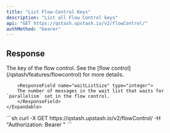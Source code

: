 ```yaml
---
title: "List Flow-Control Keys"
description: "List all Flow Control keys"
api: "GET https://qstash.upstash.io/v2/flowControl/"
authMethod: "bearer"
---
```


## Response
<ResponseField name="flowControls" type="Array">
    <Expandable>
        <ResponseField name="flowControlKey" type="string">
        The key of the flow control. See the [flow control](/qstash/features/flowcontrol) for more details.
        </ResponseField>

        <ResponseField name="waitListSize" type="integer">
        The number of messages in the wait list that waits for `parallelism` set in the flow control.
        </ResponseField>
    </Expandable>
</ResponseField>

<RequestExample>
```sh
curl -X GET https://qstash.upstash.io/v2/flowControl/  -H "Authorization: Bearer <token>"
```
</RequestExample>
